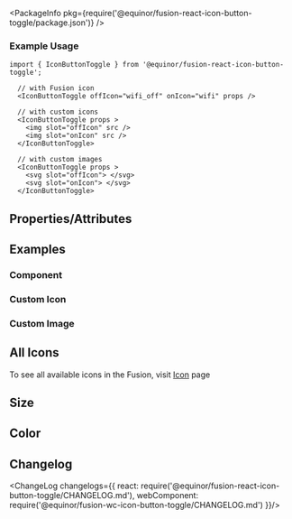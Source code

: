 
<Meta title="Icon/IconButtonToggle" />

<PackageInfo pkg={require('@equinor/fusion-react-icon-button-toggle/package.json')} />

### Example Usage

```tsx
import { IconButtonToggle } from '@equinor/fusion-react-icon-button-toggle';

  // with Fusion icon
  <IconButtonToggle offIcon="wifi_off" onIcon="wifi" props />

  // with custom icons
  <IconButtonToggle props >
    <img slot="offIcon" src />
    <img slot="onIcon" src />
  </IconButtonToggle>

  // with custom images
  <IconButtonToggle props >
    <svg slot="offIcon"> </svg>
    <svg slot="onIcon"> </svg>
  </IconButtonToggle>
```

## Properties/Attributes

<ArgsTable of={IconButtonToggle} />

## Examples

### Component

<Canvas>
  <Story id="examples-iconbuttontoggle--component" />
</Canvas>

### Custom Icon
<Canvas>
  <Story id="snapshots-iconbuttontoggle--custom-icon" />
</Canvas>

### Custom Image
<Canvas>
  <Story id="snapshots-iconbuttontoggle--custom-image" />
</Canvas>

## All Icons
To see all available icons in the Fusion, visit [Icon](?path=/docs/data-icon--page) page

## Size
<Story id="snapshots-iconbuttontoggle--size" />

## Color
<Story id="snapshots-iconbuttontoggle--color" />

## Changelog

<ChangeLog changelogs={{
  react: require('@equinor/fusion-react-icon-button-toggle/CHANGELOG.md'), 
  webComponent: require('@equinor/fusion-wc-icon-button-toggle/CHANGELOG.md')
}}/>

